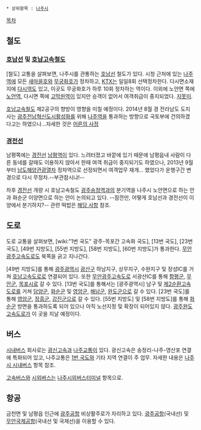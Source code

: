  * 상위항목 : [[나주시]]

[[목차]]
== 철도 ==
=== [[호남선]] 및 [[호남고속철도]] ===
[철도] 교통을 살펴보면, 나주시를 관통하는 [[호남선]] 철도가 있다. 시청 근처에 있는 [[나주역]]에 모든 [[새마을호]]와 [[무궁화호]]가 정차하고, [[KTX]]는 일일8회 선택정차한다. 다시면소재지에 [[다시역]]도 있고, 이곳도 무궁화호가 하루 10회 정차하는 역이다. 이외에 노안면 쪽에 [[노안역]], 다시면 쪽에 [[고막원역]]이 있지만 승객이 없어서 여객취급이 중지되었다. [[지못미]].

[[호남고속철도]] 제2공구의 향방이 영향을 미칠 예정이다. 2014년 8월 경 전라남도 도지사는 [[광주전남혁신도시]]활성화를 위해 [[나주역]]을 통과하는 방향으로 국토부에 건의하겠다고는 하였으나...자세한 것은 [[어른의 사정]]

=== [[경전선]] ===
남평쪽에는 [[경전선]] [[남평역]]이 있다. 느려터졌고 바깥에 있기 때문에 남평읍내 사람이 다른 동네를 갈때도 이용하지 않아서 한때 여객 취급이 중지되기도 하였으나, 2013년 9월부터 [[남도해양관광열차]] 정차역으로 선정되면서 여객업무 재개... 했었다가 운행구간 변경으로 다시 무정차.--부관참시냐!--

차후 [[경전선]] 개량 시 호남고속철도 [[광주송정역(호남선)|광주송정역]]과의 분기역을 나주시 노안면으로 하는 안과 화순군 이양면으로 하는 안이 논의되고 있다. --잠깐만, 어떻게 호남선과 경전선이 이양에서 분기하지?-- 관련 떡밥은 [[경전선#s-4.3|해당 사항]] 참조.

== 도로 ==
도로 교통을 살펴보면, [wiki:"1번 국도" 광주-목포간 고속화 국도], [13번 국도], [23번 국도], [49번 지방도], [55번 지방도], [58번 지방도], [60번 지방도]가 통과한다. [[무안광주고속도로]]도 북쪽을 긁고 지나간다.

[49번 지방도]를 통해 [[광주광역시]] [[광산구]] 하남지구, 상무지구, 수완지구 및 장성IC를 거쳐 [[호남고속도로]]로 연결되어 있다. 또한 [[무안광주고속도로]] 서광산IC를 통해 [[함평군]], [[무안군]], [[목포시]]로 갈 수 있다.
[13번 국도]를 통해서는 [광주광역시] 남구 및 [[제2순환고속도로]]를 거쳐 [[담양군]], [[화순군]] 및 [[영암군]], [[해남군]], [[완도군]]으로 갈 수 있다.
[23번 국도]를 통해 [[영암군]], [[장흥군]], [[강진군]]으로 갈 수 있다.
[55번 지방도] 및 [58번 지방도]를 통해 [[화순군]] 방면을 통과하도록 되어 있으나 아직 노선지정 및 확장이 되어있지 않다.
[[광주완도고속도로]]가 이 곳을 지날 예정이다.

== 버스 ==
[[시내버스]] 회사로는 [[광신고속]]과 [[나주교통]]이 있다. 광신고속은 송정리-나주-영산포 연결에 특화되어 있고, 나주교통은 [[1번 국도]]와 기타 지역 연결이 주 업무. 자세한 내용은 [[나주시 시내버스]] 항목 참조.

[[고속버스]]와 [[시외버스]]는 [[나주시외버스터미널]] 항목으로.

== 항공 ==
금천면 및 남평읍 인근에 [[광주공항]] 비상활주로가 자리하고 있다. [[광주공항]](국내선) 및 [[무안국제공항]](국내선 및 국제선)을 이용할 수 있다.
